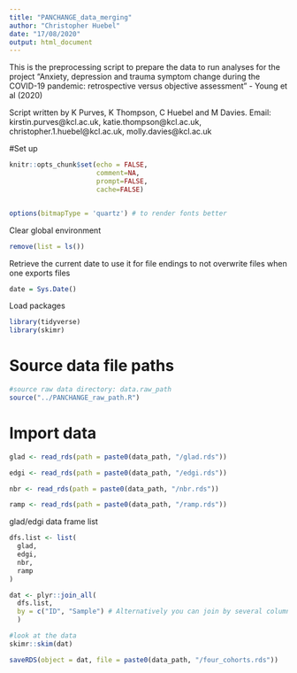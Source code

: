 ```yaml
---
title: "PANCHANGE_data_merging"
author: "Christopher Huebel"
date: "17/08/2020"
output: html_document
---
```


This is the preprocessing script to prepare the data to run analyses for the project "Anxiety, depression and trauma symptom change during the COVID-19 pandemic: retrospective versus objective assessment" - Young et al (2020)

Script written by K Purves, K Thompson, C Huebel and M Davies.
Email: kirstin.purves@kcl.ac.uk, katie.thompson@kcl.ac.uk, christopher.1.huebel@kcl.ac.uk, molly.davies@kcl.ac.uk



#Set up
```r
knitr::opts_chunk$set(echo = FALSE,
                      comment=NA,
                      prompt=FALSE,
                      cache=FALSE)


options(bitmapType = 'quartz') # to render fonts better
```

Clear global environment
```r
remove(list = ls())
```

Retrieve the current date to use it for file endings to not overwrite files when one exports files
```r
date = Sys.Date()
```


Load packages
```r
library(tidyverse)
library(skimr)
```

# Source data file paths 

```r
#source raw data directory: data.raw_path
source("../PANCHANGE_raw_path.R")
```



# Import data
```r
glad <- read_rds(path = paste0(data_path, "/glad.rds"))

edgi <- read_rds(path = paste0(data_path, "/edgi.rds"))

nbr <- read_rds(path = paste0(data_path, "/nbr.rds"))

ramp <- read_rds(path = paste0(data_path, "/ramp.rds"))
```

glad/edgi data frame list
```r
dfs.list <- list(
  glad,
  edgi,
  nbr,
  ramp
)
```

```r
dat <- plyr::join_all(
  dfs.list,
  by = c("ID", "Sample") # Alternatively you can join by several columns EDGI -> "Age", "Sex", "Birthyear"
  )

#look at the data
skimr::skim(dat)
```

```r
saveRDS(object = dat, file = paste0(data_path, "/four_cohorts.rds"))
```

